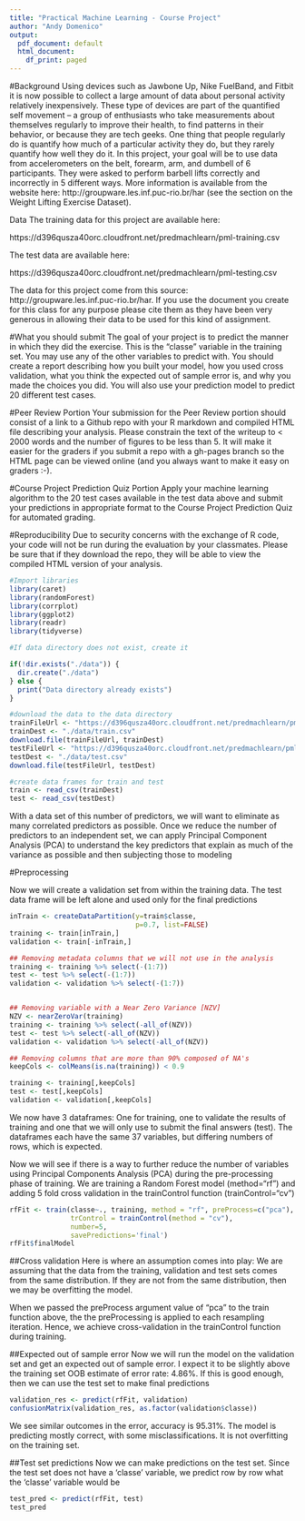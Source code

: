 ```yaml
---
title: "Practical Machine Learning - Course Project"
author: "Andy Domenico"
output:
  pdf_document: default
  html_document:
    df_print: paged
---
```


#Background
Using devices such as Jawbone Up, Nike FuelBand, and Fitbit it is now possible to collect a large amount of data about personal activity relatively inexpensively. These type of devices are part of the quantified self movement – a group of enthusiasts who take measurements about themselves regularly to improve their health, to find patterns in their behavior, or because they are tech geeks. One thing that people regularly do is quantify how much of a particular activity they do, but they rarely quantify how well they do it. In this project, your goal will be to use data from accelerometers on the belt, forearm, arm, and dumbell of 6 participants. They were asked to perform barbell lifts correctly and incorrectly in 5 different ways. More information is available from the website here: http://groupware.les.inf.puc-rio.br/har (see the section on the Weight Lifting Exercise Dataset). 

Data 
The training data for this project are available here: 

https://d396qusza40orc.cloudfront.net/predmachlearn/pml-training.csv

The test data are available here:

https://d396qusza40orc.cloudfront.net/predmachlearn/pml-testing.csv

The data for this project come from this source: http://groupware.les.inf.puc-rio.br/har. If you use the document you create for this class for any purpose please cite them as they have been very generous in allowing their data to be used for this kind of assignment. 

#What you should submit
The goal of your project is to predict the manner in which they did the exercise. This is the "classe" variable in the training set. You may use any of the other variables to predict with. You should create a report describing how you built your model, how you used cross validation, what you think the expected out of sample error is, and why you made the choices you did. You will also use your prediction model to predict 20 different test cases. 

#Peer Review Portion
Your submission for the Peer Review portion should consist of a link to a Github repo with your R markdown and compiled HTML file describing your analysis. Please constrain the text of the writeup to < 2000 words and the number of figures to be less than 5. It will make it easier for the graders if you submit a repo with a gh-pages branch so the HTML page can be viewed online (and you always want to make it easy on graders :-).

#Course Project Prediction Quiz Portion
Apply your machine learning algorithm to the 20 test cases available in the test data above and submit your predictions in appropriate format to the Course Project Prediction Quiz for automated grading. 

#Reproducibility 
Due to security concerns with the exchange of R code, your code will not be run during the evaluation by your classmates. Please be sure that if they download the repo, they will be able to view the compiled HTML version of your analysis. 


```r
#Import libraries
library(caret)
library(randomForest)
library(corrplot)
library(ggplot2)
library(readr)
library(tidyverse)
```

```r
#If data directory does not exist, create it

if(!dir.exists("./data")) {
  dir.create("./data")
} else {
  print("Data directory already exists")
}

#download the data to the data directory
trainFileUrl <- "https://d396qusza40orc.cloudfront.net/predmachlearn/pml-training.csv"
trainDest <- "./data/train.csv"
download.file(trainFileUrl, trainDest)
testFileUrl <- "https://d396qusza40orc.cloudfront.net/predmachlearn/pml-testing.csv"
testDest <- "./data/test.csv"
download.file(testFileUrl, testDest)
```

```r
#create data frames for train and test
train <- read_csv(trainDest)
test <- read_csv(testDest)
```

With a data set of this number of predictors, we will want to eliminate as many correlated predictors as possible.  Once we reduce the number of predictors to an independent set, we can apply Principal Component Analysis (PCA) to understand the key predictors that explain as much of the variance as possible and then subjecting those to modeling 

#Preprocessing

Now we will create a validation set from within the training data.  The test data frame will be left alone and used only for the final predictions

```r
inTrain <- createDataPartition(y=train$classe,
                               p=0.7, list=FALSE)
training <- train[inTrain,]
validation <- train[-inTrain,]
```


```r
## Removing metadata columns that we will not use in the analysis
training <- training %>% select(-(1:7))
test <- test %>% select(-(1:7))
validation <- validation %>% select(-(1:7))


## Removing variable with a Near Zero Variance [NZV]
NZV <- nearZeroVar(training)
training <- training %>% select(-all_of(NZV))
test <- test %>% select(-all_of(NZV))
validation <- validation %>% select(-all_of(NZV))

## Removing columns that are more than 90% composed of NA's
keepCols <- colMeans(is.na(training)) < 0.9

training <- training[,keepCols]
test <- test[,keepCols]
validation <- validation[,keepCols]
```

We now have 3 dataframes:  One for training, one to validate the results of training and one that we will only use to submit the final answers (test).  The dataframes each have the same 37 variables, but differing numbers of rows, which is expected.  

Now we will see if there is a way to further reduce the number of variables using Principal Components Analysis (PCA) during the pre-processing phase of training.  We are training a Random Forest model (method="rf") and adding 5 fold cross validation in the trainControl function (trainControl="cv")

```r
rfFit <- train(classe~., training, method = "rf", preProcess=c("pca"),
               trControl = trainControl(method = "cv"), 
               number=5, 
               savePredictions='final')
rfFit$finalModel
```

##Cross validation
Here is where an assumption comes into play: We are assuming that the data from the training, validation and test sets comes from the same distribution. If they are not from the same distribution, then we may be overfitting the model. 

When we passed the preProcess argument value of "pca" to the train function above, the the preProcessing is applied to each resampling iteration.  Hence, we achieve cross-validation in the trainControl function during training.

##Expected out of sample error
Now we will run the model on the validation set and get an expected out of sample error.  I expect it to be slightly above the training set OOB estimate of  error rate: 4.86%.  If this is good enough, then we can use the test set to make final predictions

```r
validation_res <- predict(rfFit, validation)
confusionMatrix(validation_res, as.factor(validation$classe))
```

We see similar outcomes in the error, accuracy is 95.31%.  The model is predicting mostly correct, with some misclassifications.  It is not overfitting on the training set.

##Test set predictions
Now we can make predictions on the test set.  Since the test set does not have a 'classe' variable, we predict row by row what the 'classe' variable would be
```r
test_pred <- predict(rfFit, test)
test_pred 
```



